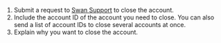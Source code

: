 1. Submit a request to [Swan Support](https://partner-support.swan.io/hc/en-gb/requests) to close the account.
1. Include the account ID of the account you need to close. You can also send a list of account IDs to close several accounts at once.
1. Explain why you want to close the account.